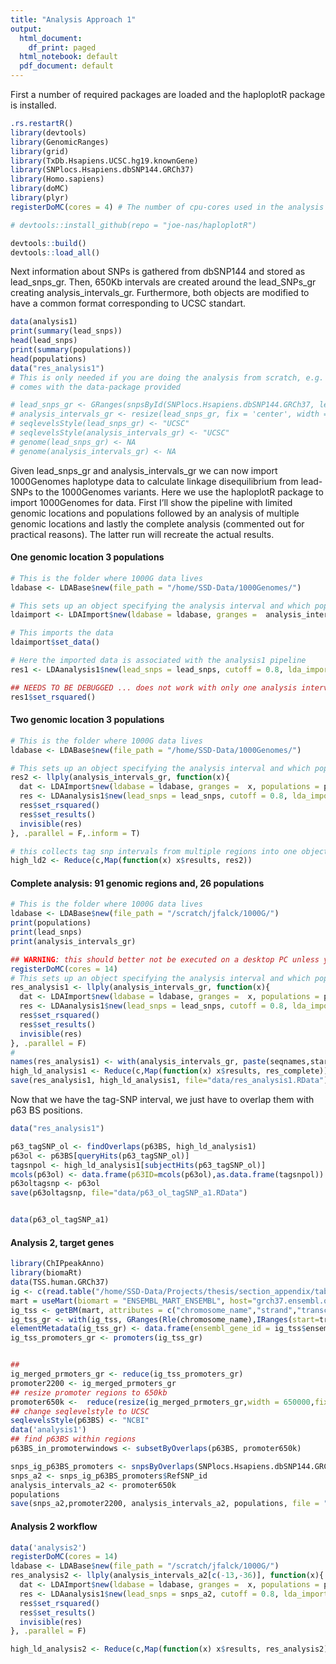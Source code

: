 ```yaml
---
title: "Analysis Approach 1"
output:
  html_document:
    df_print: paged
  html_notebook: default
  pdf_document: default
---
```


First a number of required packages are loaded and the haploplotR package is installed.
```r
.rs.restartR()
library(devtools)
library(GenomicRanges)
library(grid)
library(TxDb.Hsapiens.UCSC.hg19.knownGene)
library(SNPlocs.Hsapiens.dbSNP144.GRCh37)
library(Homo.sapiens)
library(doMC)
library(plyr)
registerDoMC(cores = 4) # The number of cpu-cores used in the analysis

# devtools::install_github(repo = "joe-nas/haploplotR")

devtools::build()
devtools::load_all()
```


Next information about SNPs is gathered from dbSNP144 and stored as lead_snps_gr. Then, 650Kb intervals are created around the lead_SNPs_gr creating analysis_intervals_gr. Furthermore, both objects are modified to have a common format corresponding to UCSC standart.
```r
data(analysis1)
print(summary(lead_snps))
head(lead_snps)
print(summary(populations))
head(populations)
data("res_analysis1")
# This is only needed if you are doing the analysis from scratch, e.g. if you start with raw SNP ids. Here such data 
# comes with the data-package provided

# lead_snps_gr <- GRanges(snpsById(SNPlocs.Hsapiens.dbSNP144.GRCh37, lead_snps))
# analysis_intervals_gr <- resize(lead_snps_gr, fix = 'center', width = 6.5e5)
# seqlevelsStyle(lead_snps_gr) <- "UCSC"
# seqlevelsStyle(analysis_intervals_gr) <- "UCSC"
# genome(lead_snps_gr) <- NA
# genome(analysis_intervals_gr) <- NA
```

Given lead_snps_gr and analysis_intervals_gr we can now import 1000Genomes haplotype data to calculate linkage disequilibrium from lead-SNPs to the 1000Genomes variants. Here we use the haploplotR package to import 1000Genomes for data. First I'll show the pipeline with limited genomic locations and populations followed by an analysis of multiple genomic locations and lastly the complete analysis (commented out for practical reasons). The latter run will recreate the actual results.

#### One genomic location 3 populations

```r
# This is the folder where 1000G data lives
ldabase <- LDABase$new(file_path = "/home/SSD-Data/1000Genomes/")

# This sets up an object specifying the analysis interval and which populations are to be analyzed
ldaimport <- LDAImport$new(ldabase = ldabase, granges =  analysis_intervals_gr[1], populations = c("CEU","CHB","JPT"))

# This imports the data
ldaimport$set_data()

# Here the imported data is associated with the analysis1 pipeline
res1 <- LDAanalysis1$new(lead_snps = lead_snps, cutoff = 0.8, lda_import = ldaimport)

## NEEDS TO BE DEBUGGED ... does not work with only one analysis interval
res1$set_rsquared()

```

#### Two genomic location 3 populations

```R
# This is the folder where 1000G data lives
ldabase <- LDABase$new(file_path = "/home/SSD-Data/1000Genomes/")

# This sets up an object specifying the analysis interval and which populations are to be analyzed
res2 <- llply(analysis_intervals_gr, function(x){
  dat <- LDAImport$new(ldabase = ldabase, granges =  x, populations = populations)$set_data()
  res <- LDAanalysis1$new(lead_snps = lead_snps, cutoff = 0.8, lda_import = dat)
  res$set_rsquared()
  res$set_results()
  invisible(res)
}, .parallel = F,.inform = T)

# this collects tag snp intervals from multiple regions into one object
high_ld2 <- Reduce(c,Map(function(x) x$results, res2))
```


#### Complete analysis: 91 genomic regions and, 26 populations

```R

# This is the folder where 1000G data lives
ldabase <- LDABase$new(file_path = "/scratch/jfalck/1000G/")
print(populations)
print(lead_snps)
print(analysis_intervals_gr)

## WARNING: this should better not be executed on a desktop PC unless you have enough memory.
registerDoMC(cores = 14)
# This sets up an object specifying the analysis interval and which populations are to be analyzed
res_analysis1 <- llply(analysis_intervals_gr, function(x){
  dat <- LDAImport$new(ldabase = ldabase, granges =  x, populations = populations)$set_data()
  res <- LDAanalysis1$new(lead_snps = lead_snps, cutoff = 0.8, lda_import = dat)
  res$set_rsquared()
  res$set_results()
  invisible(res)
}, .parallel = F)
# 
names(res_analysis1) <- with(analysis_intervals_gr, paste(seqnames,start,end,sep = ":"))
high_ld_analysis1 <- Reduce(c,Map(function(x) x$results, res_complete))
save(res_analysis1, high_ld_analysis1, file="data/res_analysis1.RData")
```
Now that we have the tag-SNP interval, we just have to overlap them with p63 BS positions.
```r
data("res_analysis1")

p63_tagSNP_ol <- findOverlaps(p63BS, high_ld_analysis1)
p63ol <- p63BS[queryHits(p63_tagSNP_ol)]
tagsnpol <- high_ld_analysis1[subjectHits(p63_tagSNP_ol)]
mcols(p63ol) <- data.frame(p63ID=mcols(p63ol),as.data.frame(tagsnpol))
p63oltagsnp <- p63ol
save(p63oltagsnp, file="data/p63_ol_tagSNP_a1.RData")


data(p63_ol_tagSNP_a1)
```

#### Analysis 2, target genes

```r
library(ChIPpeakAnno)
library(biomaRt)
data(TSS.human.GRCh37)
ig <- c(read.table("/home/SSD-Data/Projects/thesis/section_appendix/tables/interestinggenes.csv", header = T, stringsAsFactors = F))
mart = useMart(biomart = "ENSEMBL_MART_ENSEMBL", host="grch37.ensembl.org", path="/biomart/martservice", dataset = "hsapiens_gene_ensembl")
ig_tss <- getBM(mart, attributes = c("chromosome_name","strand","transcription_start_site","external_gene_name","ensembl_gene_id"), values = ig$Promoter, mart = mart, filter="external_gene_name")
ig_tss_gr <- with(ig_tss, GRanges(Rle(chromosome_name),IRanges(start=transcription_start_site, end = transcription_start_site),strand = strand),names = external_gene_name)
elementMetadata(ig_tss_gr) <- data.frame(ensembl_gene_id = ig_tss$ensembl_gene_id)
ig_tss_promoters_gr <- promoters(ig_tss_gr)


## 
ig_merged_prmoters_gr <- reduce(ig_tss_promoters_gr)
promoter2200 <- ig_merged_prmoters_gr
## resize promoter regions to 650kb
promoter650k <-  reduce(resize(ig_merged_prmoters_gr,width = 650000,fix = 'center'))
## change seqlevelstyle to UCSC
seqlevelsStyle(p63BS) <- "NCBI"
data('analysis1')
## find p63BS within regions
p63BS_in_promoterwindows <- subsetByOverlaps(p63BS, promoter650k)

snps_ig_p63BS_promoters <- snpsByOverlaps(SNPlocs.Hsapiens.dbSNP144.GRCh37, p63BS_in_promoterwindows)
snps_a2 <- snps_ig_p63BS_promoters$RefSNP_id
analysis_intervals_a2 <- promoter650k
populations
save(snps_a2,promoter2200, analysis_intervals_a2, populations, file = "data/analysis2.RData")


```
#### Analysis 2 workflow
```r
data('analysis2')
registerDoMC(cores = 14)
ldabase <- LDABase$new(file_path = "/scratch/jfalck/1000G/")
res_analysis2 <- llply(analysis_intervals_a2[c(-13,-36)], function(x){
  dat <- LDAImport$new(ldabase = ldabase, granges =  x, populations = populations)$set_data()
  res <- LDAanalysis1$new(lead_snps = snps_a2, cutoff = 0.8, lda_import = dat)
  res$set_rsquared()
  res$set_results()
  invisible(res)
}, .parallel = F)

high_ld_analysis2 <- Reduce(c,Map(function(x) x$results, res_analysis2))



```


